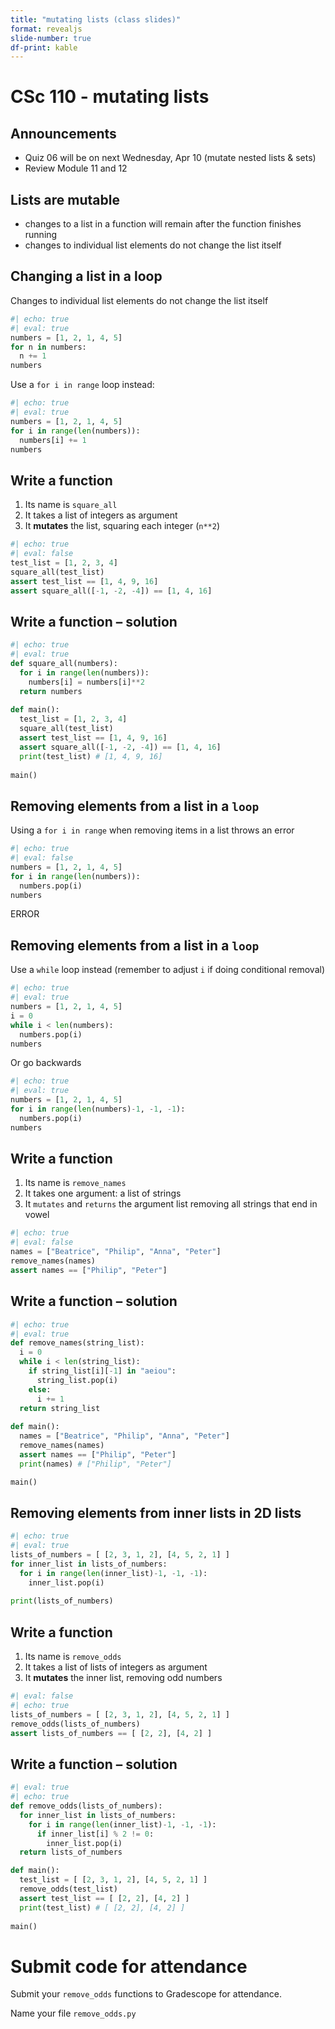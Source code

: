 ```yaml
---
title: "mutating lists (class slides)"
format: revealjs
slide-number: true
df-print: kable
---
```


# CSc 110 - mutating lists

## Announcements

* Quiz 06 will be on next Wednesday, Apr 10 (mutate nested lists & sets)
* Review Module 11 and 12


## Lists are mutable

* changes to a list in a function will remain after the function finishes running
* changes to individual list elements do not change the list itself

## Changing a list in a loop

Changes to individual list elements do not change the list itself

```python
#| echo: true
#| eval: true
numbers = [1, 2, 1, 4, 5]
for n in numbers:
  n += 1
numbers
```

Use a `for i in range` loop instead:

```python
#| echo: true
#| eval: true
numbers = [1, 2, 1, 4, 5]
for i in range(len(numbers)):
  numbers[i] += 1
numbers
```

## Write a function

1. Its name is `square_all`
1. It takes a list of integers as argument
1. It **mutates** the list, squaring each integer (`n**2`)

```python
#| echo: true
#| eval: false
test_list = [1, 2, 3, 4]
square_all(test_list)
assert test_list == [1, 4, 9, 16]
assert square_all([-1, -2, -4]) == [1, 4, 16]
```


## Write a function -- solution

```python
#| echo: true
#| eval: true
def square_all(numbers):
  for i in range(len(numbers)):
    numbers[i] = numbers[i]**2
  return numbers
    
def main():
  test_list = [1, 2, 3, 4]
  square_all(test_list)
  assert test_list == [1, 4, 9, 16]
  assert square_all([-1, -2, -4]) == [1, 4, 16]
  print(test_list) # [1, 4, 9, 16]
  
main()
```


## Removing elements from a list in a `loop`

Using a `for i in range` when removing items in a list throws an error

```python
#| echo: true
#| eval: false
numbers = [1, 2, 1, 4, 5]
for i in range(len(numbers)):
  numbers.pop(i)
numbers
```

ERROR

## Removing elements from a list in a `loop`

Use a `while` loop instead (remember to adjust `i` if doing conditional removal)

```python
#| echo: true
#| eval: true
numbers = [1, 2, 1, 4, 5]
i = 0
while i < len(numbers):
  numbers.pop(i)
numbers
```

Or go backwards


```python
#| echo: true
#| eval: true
numbers = [1, 2, 1, 4, 5]
for i in range(len(numbers)-1, -1, -1):
  numbers.pop(i)
numbers
```

## Write a function

1. Its name is `remove_names`
1. It takes one argument: a list of strings
1. It `mutates` and `returns` the argument list removing all strings that end in vowel

```python
#| echo: true
#| eval: false
names = ["Beatrice", "Philip", "Anna", "Peter"]
remove_names(names)
assert names == ["Philip", "Peter"]
```

## Write a function -- solution

```python
#| echo: true
#| eval: true
def remove_names(string_list):
  i = 0
  while i < len(string_list):
    if string_list[i][-1] in "aeiou":
      string_list.pop(i)
    else:
      i += 1
  return string_list
      
def main():
  names = ["Beatrice", "Philip", "Anna", "Peter"]
  remove_names(names)
  assert names == ["Philip", "Peter"]
  print(names) # ["Philip", "Peter"]

main()
```


## Removing elements from inner lists in 2D lists

```python
#| echo: true
#| eval: true
lists_of_numbers = [ [2, 3, 1, 2], [4, 5, 2, 1] ]
for inner_list in lists_of_numbers:
  for i in range(len(inner_list)-1, -1, -1):
    inner_list.pop(i)
    
print(lists_of_numbers)
```

## Write a function

1. Its name is `remove_odds`
1. It takes a list of lists of integers as argument
1. It **mutates** the inner list, removing odd numbers

```python
#| eval: false
#| echo: true
lists_of_numbers = [ [2, 3, 1, 2], [4, 5, 2, 1] ]
remove_odds(lists_of_numbers)
assert lists_of_numbers == [ [2, 2], [4, 2] ]
```

## Write a function -- solution

```python
#| eval: true
#| echo: true
def remove_odds(lists_of_numbers):
  for inner_list in lists_of_numbers:
    for i in range(len(inner_list)-1, -1, -1):
      if inner_list[i] % 2 != 0:
        inner_list.pop(i)
  return lists_of_numbers

def main():
  test_list = [ [2, 3, 1, 2], [4, 5, 2, 1] ]
  remove_odds(test_list)
  assert test_list == [ [2, 2], [4, 2] ]
  print(test_list) # [ [2, 2], [4, 2] ]
  
main()
```

# Submit code for attendance

Submit your `remove_odds` functions to Gradescope for attendance.

Name your file `remove_odds.py`
